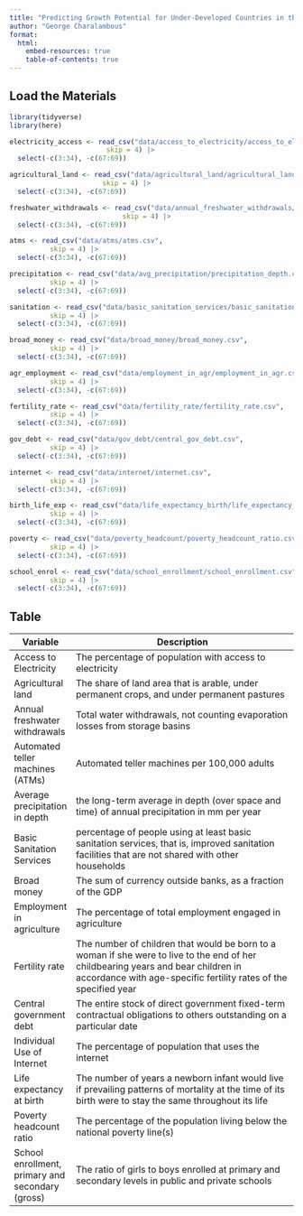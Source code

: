 ```yaml
---
title: "Predicting Growth Potential for Under-Developed Countries in the World"
author: "George Charalambous"
format: 
  html:
    embed-resources: true
    table-of-contents: true
---
```


## Load the Materials

```r
library(tidyverse)
library(here)
```

```r
electricity_access <- read_csv("data/access_to_electricity/access_to_electricity.csv", 
                        skip = 4) |>
  select(-c(3:34), -c(67:69))
```

```r
agricultural_land <- read_csv("data/agricultural_land/agricultural_land.csv", 
                       skip = 4) |>
  select(-c(3:34), -c(67:69))
```

```r
freshwater_withdrawals <- read_csv("data/annual_freshwater_withdrawals/freshwater_withdrawals.csv", 
                            skip = 4) |>
  select(-c(3:34), -c(67:69))
```

```r
atms <- read_csv("data/atms/atms.csv", 
          skip = 4) |>
  select(-c(3:34), -c(67:69))
```

```r
precipitation <- read_csv("data/avg_precipitation/precipitation_depth.csv", 
          skip = 4) |>
  select(-c(3:34), -c(67:69))
```

```r
sanitation <- read_csv("data/basic_sanitation_services/basic_sanitation.csv", 
          skip = 4) |>
  select(-c(3:34), -c(67:69))
```

```r
broad_money <- read_csv("data/broad_money/broad_money.csv", 
          skip = 4) |>
  select(-c(3:34), -c(67:69))
```

```r
agr_employment <- read_csv("data/employment_in_agr/employment_in_agr.csv", 
          skip = 4) |>
  select(-c(3:34), -c(67:69))
```

```r
fertility_rate <- read_csv("data/fertility_rate/fertility_rate.csv", 
          skip = 4) |>
  select(-c(3:34), -c(67:69))
```

```r
gov_debt <- read_csv("data/gov_debt/central_gov_debt.csv", 
          skip = 4) |>
  select(-c(3:34), -c(67:69))
```

```r
internet <- read_csv("data/internet/internet.csv", 
          skip = 4) |>
  select(-c(3:34), -c(67:69))
```

```r
birth_life_exp <- read_csv("data/life_expectancy_birth/life_expectancy_birth.csv", 
          skip = 4) |>
  select(-c(3:34), -c(67:69))
```

```r
poverty <- read_csv("data/poverty_headcount/poverty_headcount_ratio.csv", 
          skip = 4) |>
  select(-c(3:34), -c(67:69))
```

```r
school_enrol <- read_csv("data/school_enrollment/school_enrollment.csv", 
          skip = 4) |>
  select(-c(3:34), -c(67:69))
```

## Table 

| Variable | Description                            |
|----------|----------------------------------------|
| Access to Electricity | The percentage of population with access to electricity |
| Agricultural land | The share of land area that is arable, under permanent crops, and under permanent pastures |
| Annual freshwater withdrawals | Total water withdrawals, not counting evaporation losses from storage basins  |
| Automated teller machines (ATMs) | Automated teller machines per 100,000 adults |
| Average precipitation in depth | the long-term average in depth (over space and time) of annual precipitation in mm per year |
| Basic Sanitation Services | percentage of people using at least basic sanitation services, that is, improved sanitation facilities that are not shared with other households  |
| Broad money | The sum of currency outside banks, as a fraction of the GDP  |
| Employment in agriculture | The percentage of total employment engaged in agriculture  |
| Fertility rate | The number of children that would be born to a woman if she were to live to the end of her childbearing years and bear children in accordance with age-specific fertility rates of the specified year  |
| Central government debt | The entire stock of direct government fixed-term contractual obligations to others outstanding on a particular date  |
| Individual Use of Internet | The percentage of population that uses the internet  |
| Life expectancy at birth | The number of years a newborn infant would live if prevailing patterns of mortality at the time of its birth were to stay the same throughout its life  |
| Poverty headcount ratio | The percentage of the population living below the national poverty line(s)   |
| School enrollment, primary and secondary (gross) | The ratio of girls to boys enrolled at primary and secondary levels in public and private schools   |



